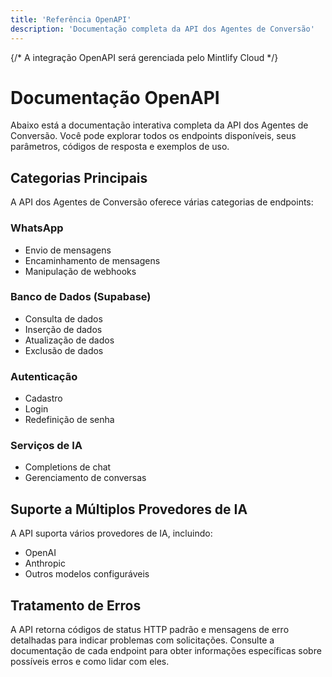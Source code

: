```yaml
---
title: 'Referência OpenAPI'
description: 'Documentação completa da API dos Agentes de Conversão'
---
```


{/* A integração OpenAPI será gerenciada pelo Mintlify Cloud */}

# Documentação OpenAPI

Abaixo está a documentação interativa completa da API dos Agentes de Conversão. Você pode explorar todos os endpoints disponíveis, seus parâmetros, códigos de resposta e exemplos de uso.

<OpenAPI src="https://api.agentesdeconversao.com.br/openapi.json" />

## Categorias Principais

A API dos Agentes de Conversão oferece várias categorias de endpoints:

### WhatsApp
- Envio de mensagens
- Encaminhamento de mensagens
- Manipulação de webhooks

### Banco de Dados (Supabase)
- Consulta de dados
- Inserção de dados
- Atualização de dados
- Exclusão de dados

### Autenticação
- Cadastro
- Login
- Redefinição de senha

### Serviços de IA
- Completions de chat
- Gerenciamento de conversas

## Suporte a Múltiplos Provedores de IA

A API suporta vários provedores de IA, incluindo:
- OpenAI
- Anthropic
- Outros modelos configuráveis

## Tratamento de Erros

A API retorna códigos de status HTTP padrão e mensagens de erro detalhadas para indicar problemas com solicitações. Consulte a documentação de cada endpoint para obter informações específicas sobre possíveis erros e como lidar com eles.